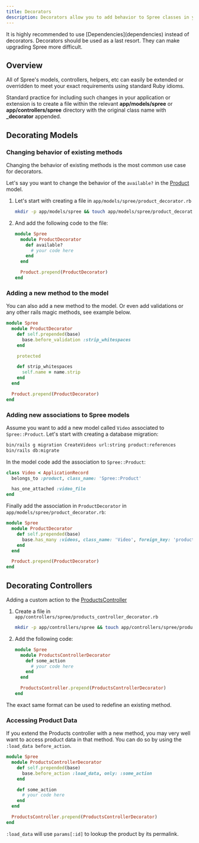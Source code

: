 ```yaml
---
title: Decorators
description: Decorators allow you to add behavior to Spree classes in your application.
---
```


<Warning>
  It is highly recommended to use [Dependencies](dependencies) instead of decorators. Decorators should be used as a last resort. They can make upgrading Spree more difficult.
</Warning>

## Overview

All of Spree's models, controllers, helpers, etc can easily be extended or overridden to meet your exact requirements using standard Ruby idioms.

Standard practice for including such changes in your application or extension is to create a file within the relevant **app/models/spree** or **app/controllers/spree** directory with the original class name with **_decorator** appended.

## Decorating Models

### Changing behavior of existing methods

Changing the behavior of existing methods is the most common use case for decorators. 

Let's say you want to change the behavior of the `available?` in the [Product](https://github.com/spree/spree/blob/master/core/app/models/spree/product.rb) model.

1. Let's start with creating a file in `app/models/spree/product_decorator.rb`

    ```bash
    mkdir -p app/models/spree && touch app/models/spree/product_decorator.rb
    ```

2. And add the following code to the file:

    ```ruby
    module Spree
      module ProductDecorator
        def available?
          # your code here
        end
      end

      Product.prepend(ProductDecorator)
    end
    ```

### Adding a new method to the model

You can also add a new method to the model. Or even add validations or any other rails magic methods, see example below.

```ruby
module Spree
  module ProductDecorator
    def self.prepended(base)
      base.before_validation :strip_whitespaces
    end

    protected

    def strip_whitespaces
      self.name = name.strip
    end
  end

  Product.prepend(ProductDecorator)
end
```

### Adding new associations to Spree models

Assume you want to add a new model called `Video` associated to `Spree::Product`. Let's start with creating a database migration:

```bash
bin/rails g migration CreateVideos url:string product:references
bin/rails db:migrate
```

In the model code add the association to `Spree::Product`:

```ruby
class Video < ApplicationRecord
  belongs_to :product, class_name: 'Spree::Product'

  has_one_attached :video_file
end
```

Finally add the association in `ProductDecorator` in `app/models/spree/product_decorator.rb`:

```ruby
module Spree
  module ProductDecorator
    def self.prepended(base)
      base.has_many :videos, class_name: 'Video', foreign_key: 'product_id', dependent: :destroy
    end
  end

  Product.prepend(ProductDecorator)
end
```

## Decorating Controllers

Adding a custom action to the [ProductsController](https://github.com/spree/spree/blob/master/frontend/app/controllers/spree/products_controller.rb)

1. Create a file in `app/controllers/spree/products_controller_decorator.rb`

    ```bash
    mkdir -p app/controllers/spree && touch app/controllers/spree/products_controller_decorator.rb
    ```

2. Add the following code:

    ```ruby
    module Spree
      module ProductsControllerDecorator
        def some_action
          # your code here
        end
      end

      ProductsController.prepend(ProductsControllerDecorator)
    end
    ```

The exact same format can be used to redefine an existing method.

### Accessing Product Data

If you extend the Products controller with a new method, you may very well want to access product data in that method. You can do so by using the `:load_data before_action`.

```ruby
module Spree
  module ProductsControllerDecorator
    def self.prepended(base)
      base.before_action :load_data, only: :some_action
    end

    def some_action
      # your code here
    end
  end

  ProductsController.prepend(ProductsControllerDecorator)
end
```

`:load_data` will use `params[:id]` to lookup the product by its permalink.